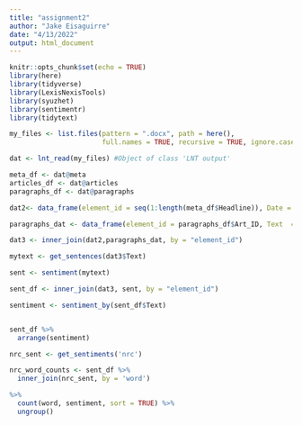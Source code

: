 ```yaml
---
title: "assignment2"
author: "Jake Eisaguirre"
date: "4/13/2022"
output: html_document
---
```


```r
knitr::opts_chunk$set(echo = TRUE)
library(here)
library(tidyverse)
library(LexisNexisTools)
library(syuzhet)
library(sentimentr)
library(tidytext)
```

```r

my_files <- list.files(pattern = ".docx", path = here(),
                       full.names = TRUE, recursive = TRUE, ignore.case = TRUE)

dat <- lnt_read(my_files) #Object of class 'LNT output'
```

```r
meta_df <- dat@meta
articles_df <- dat@articles
paragraphs_df <- dat@paragraphs

dat2<- data_frame(element_id = seq(1:length(meta_df$Headline)), Date = meta_df$Date, Headline = meta_df$Headline)

paragraphs_dat <- data_frame(element_id = paragraphs_df$Art_ID, Text  = paragraphs_df$Paragraph)

dat3 <- inner_join(dat2,paragraphs_dat, by = "element_id")
```

```r
mytext <- get_sentences(dat3$Text)

sent <- sentiment(mytext)
```

```r
sent_df <- inner_join(dat3, sent, by = "element_id")

sentiment <- sentiment_by(sent_df$Text)


sent_df %>%
  arrange(sentiment)
```

```r
nrc_sent <- get_sentiments('nrc')

nrc_word_counts <- sent_df %>%
  inner_join(nrc_sent, by = 'word') 

%>%
  count(word, sentiment, sort = TRUE) %>%
  ungroup()
```

